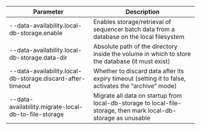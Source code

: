 | Parameter                                                  | Description                                                                                                     |
| ---------------------------------------------------------- | --------------------------------------------------------------------------------------------------------------- |
| --data-availability.local-db-storage.enable                | Enables storage/retrieval of sequencer batch data from a database on the local filesystem                       |
| --data-availability.local-db-storage.data-dir              | Absolute path of the directory inside the volume in which to store the database (it must exist)                 |
| --data-availability.local-db-storage.discard-after-timeout | Whether to discard data after its expiry timeout (setting it to false, activates the “archive” mode)            |
| --data-availability.migrate-local-db-to-file-storage       | Migrate all data on startup from local-db-storage to local-file-storage, then mark local-db-storage as unusable |
